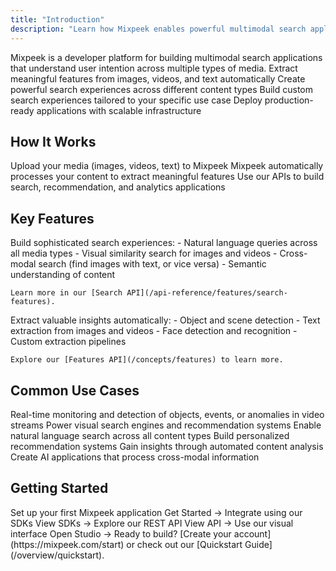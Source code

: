 ```yaml
---
title: "Introduction"
description: "Learn how Mixpeek enables powerful multimodal search applications across different types of media"
---
```


<Note>
  Mixpeek is a developer platform for building multimodal search applications that understand user intention across multiple types of media.
</Note>

<CardGroup cols={2}>
  <Card title="Extract Features" icon="wand-magic-sparkles">
    Extract meaningful features from images, videos, and text automatically
  </Card>
  
  <Card title="Build Search" icon="magnifying-glass">
    Create powerful search experiences across different content types
  </Card>

  <Card title="Customize" icon="sliders">
    Build custom search experiences tailored to your specific use case
  </Card>

  <Card title="Scale" icon="rocket">
    Deploy production-ready applications with scalable infrastructure
  </Card>
</CardGroup>

## How It Works

<Steps>
  <Step title="Index Your Content">
    Upload your media (images, videos, text) to Mixpeek
  </Step>
  <Step title="Extract Features">
    Mixpeek automatically processes your content to extract meaningful features
  </Step>
  <Step title="Search & Analyze">
    Use our APIs to build search, recommendation, and analytics applications
  </Step>
</Steps>

## Key Features

<AccordionGroup>
  <Accordion title="🔍 Multimodal Search" icon="magnifying-glass">
    Build sophisticated search experiences:
    - Natural language queries across all media types
    - Visual similarity search for images and videos
    - Cross-modal search (find images with text, or vice versa)
    - Semantic understanding of content

    Learn more in our [Search API](/api-reference/features/search-features).
  </Accordion>

  <Accordion title="🎯 Feature Extraction" icon="gears">
    Extract valuable insights automatically:
    - Object and scene detection
    - Text extraction from images and videos
    - Face detection and recognition
    - Custom extraction pipelines

    Explore our [Features API](/concepts/features) to learn more.
  </Accordion>
</AccordionGroup>

## Common Use Cases

<CardGroup cols={2}>
  <Card title="Video Alerting" icon="video">
    Real-time monitoring and detection of objects, events, or anomalies in video streams
  </Card>
  
  <Card title="Visual Discovery" icon="image">
    Power visual search engines and recommendation systems
  </Card>

  <Card title="Multimodal Search" icon="search">
    Enable natural language search across all content types
  </Card>

  <Card title="Content Recommendation" icon="rectangle-list">
    Build personalized recommendation systems
  </Card>

  <Card title="Media Analytics" icon="chart-line">
    Gain insights through automated content analysis
  </Card>

  <Card title="Multimodal RAG" icon="robot">
    Create AI applications that process cross-modal information
  </Card>
</CardGroup>

## Getting Started

<CardGroup cols={2}>
  <Card title="Quickstart Guide" icon="play">
    Set up your first Mixpeek application
    <Link href="/overview/quickstart">Get Started →</Link>
  </Card>
  
  <Card title="Client Libraries" icon="code">
    Integrate using our SDKs
    <Link href="/overview/client-libraries">View SDKs →</Link>
  </Card>

  <Card title="API Reference" icon="book">
    Explore our REST API
    <Link href="/api-reference">View API →</Link>
  </Card>

  <Card title="Studio" icon="desktop">
    Use our visual interface
    <Link href="/studio/overview">Open Studio →</Link>
  </Card>
</CardGroup>

<Note>
  Ready to build? [Create your account](https://mixpeek.com/start) or check out our [Quickstart Guide](/overview/quickstart).
</Note>
